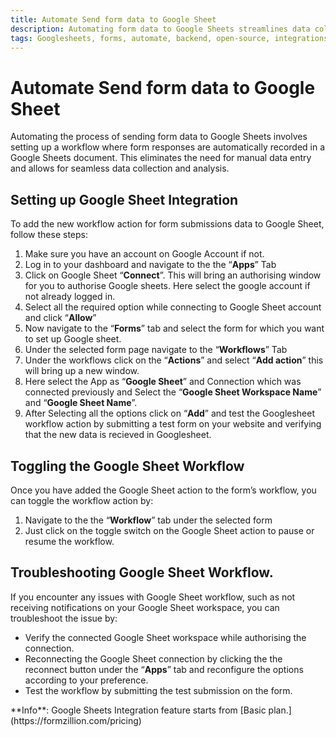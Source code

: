 ```yaml
---
title: Automate Send form data to Google Sheet
description: Automating form data to Google Sheets streamlines data collection and analysis by automatically recording responses, eliminating manual entry.
tags: Googlesheets, forms, automate, backend, open-source, integrations, sheet, Formzillion
---
```



# Automate Send form data to Google Sheet

Automating the process of sending form data to Google Sheets involves setting up a workflow where form responses are automatically recorded in a Google Sheets document. This eliminates the need for manual data entry and allows for seamless data collection and analysis.

## Setting up Google Sheet Integration

To add the new workflow action for form submissions data to Google Sheet, follow these steps:

1.  Make sure you have an account on Google Account if not.
2.  Log in to your dashboard and navigate to the the “**Apps**” Tab
3.  Click on Google Sheet “**Connect**”. This will bring an authorising window for you to authorise Google sheets. Here select the google account if not already logged in.
4.  Select all the required option while connecting to Google Sheet account and click “**Allow**”
5.  Now navigate to the “**Forms**” tab and select the form for which you want to set up Google sheet.
6.  Under the selected form page navigate to the “**Workflows**” Tab
7.  Under the workflows click on the “**Actions**” and select “**Add action**” this will bring up a new window.
8.  Here select the App as “**Google Sheet**” and Connection which was connected previously and Select the “**Google Sheet Workspace Name**” and “**Google Sheet Name**”.
9.  After Selecting all the options click on “**Add**” and test the Googlesheet workflow action by submitting a test form on your website and verifying that the new data is recieved in Googlesheet.

## Toggling the Google Sheet Workflow

Once you have added the Google Sheet action to the form’s workflow, you can toggle the workflow action by:

1.  Navigate to the the “**Workflow**” tab under the selected form
2.  Just click on the toggle switch on the Google Sheet action to pause or resume the workflow.

## Troubleshooting Google Sheet Workflow.

If you encounter any issues with Google Sheet workflow, such as not receiving notifications on your Google Sheet workspace, you can troubleshoot the issue by:

- Verify the connected Google Sheet workspace while authorising the connection.
- Reconnecting the Google Sheet connection by clicking the the reconnect button under the “**Apps**” tab and reconfigure the options according to your preference.
- Test the workflow by submitting the test submission on the form.

<Callout type="info" emoji="ℹ️">
  **Info**: Google Sheets Integration feature starts from [Basic plan.](https://formzillion.com/pricing)
</Callout>